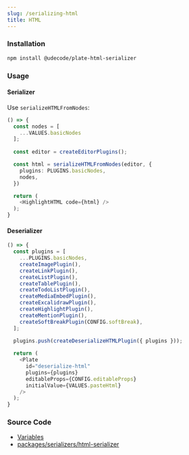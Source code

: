 ```yaml
---
slug: /serializing-html
title: HTML
---
```


### Installation

```bash npm2yarn
npm install @udecode/plate-html-serializer
```

### Usage

#### Serializer

Use `serializeHTMLFromNodes`:

```ts live
() => {
  const nodes = [
    ...VALUES.basicNodes
  ];
  
  const editor = createEditorPlugins();

  const html = serializeHTMLFromNodes(editor, {
    plugins: PLUGINS.basicNodes,
    nodes,
  })

  return (
    <HighlightHTML code={html} />
  );
}
```

#### Deserializer

```ts live
() => {
  const plugins = [
    ...PLUGINS.basicNodes,
    createImagePlugin(),
    createLinkPlugin(),
    createListPlugin(),
    createTablePlugin(),
    createTodoListPlugin(),
    createMediaEmbedPlugin(),
    createExcalidrawPlugin(),
    createHighlightPlugin(),
    createMentionPlugin(),
    createSoftBreakPlugin(CONFIG.softBreak),
  ];
    
  plugins.push(createDeserializeHTMLPlugin({ plugins }));

  return (
    <Plate
      id="deserialize-html"
      plugins={plugins}
      editableProps={CONFIG.editableProps}
      initialValue={VALUES.pasteHtml}
    />
  );
}
```

### Source Code

- [Variables](https://github.com/udecode/plate/blob/main/docs/src/live/live.tsx)
- [packages/serializers/html-serializer](https://github.com/udecode/plate/tree/main/packages/serializers/html-serializer/src)
